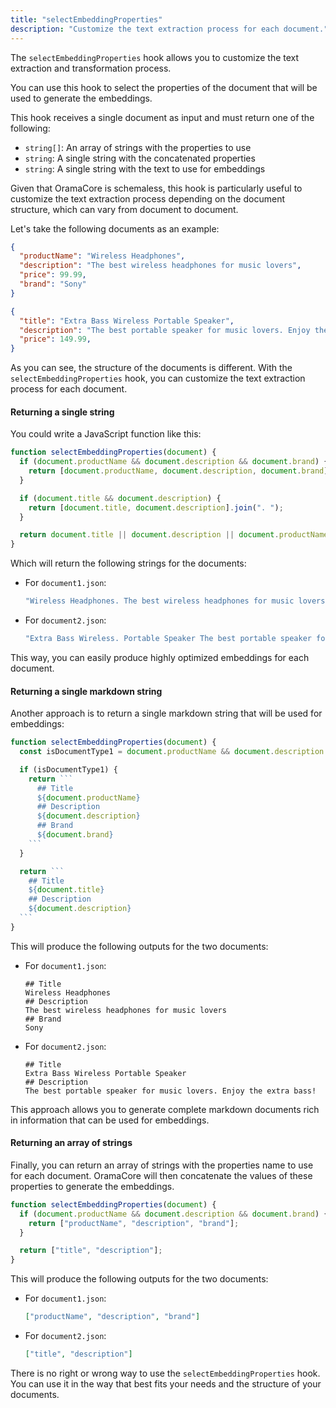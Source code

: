 ```yaml
---
title: "selectEmbeddingProperties"
description: "Customize the text extraction process for each document."
---
```


The `selectEmbeddingProperties` hook allows you to customize the text extraction and transformation process.

You can use this hook to select the properties of the document that will be used to generate the embeddings.

This hook receives a single document as input and must return one of the following:

- `string[]`: An array of strings with the properties to use
- `string`: A single string with the concatenated properties
- `string`: A single string with the text to use for embeddings

Given that OramaCore is schemaless, this hook is particularly useful to customize the text extraction process depending on the document structure, which can vary from document to document.

Let's take the following documents as an example:

```json title="document1.json"
{
  "productName": "Wireless Headphones",
  "description": "The best wireless headphones for music lovers",
  "price": 99.99,
  "brand": "Sony"
}
```

```json title="document2.json"
{
  "title": "Extra Bass Wireless Portable Speaker",
  "description": "The best portable speaker for music lovers. Enjoy the extra bass!",
  "price": 149.99,
}
```

As you can see, the structure of the documents is different. With the `selectEmbeddingProperties` hook, you can customize the text extraction process for each document.

#### Returning a single string

You could write a JavaScript function like this:

```javascript title="selectEmbeddingProperties.js"
function selectEmbeddingProperties(document) {
  if (document.productName && document.description && document.brand) {
    return [document.productName, document.description, document.brand].join(". ");
  }

  if (document.title && document.description) {
    return [document.title, document.description].join(". ");
  }

  return document.title || document.description || document.productName || document.brand;
}
```

Which will return the following strings for the documents:

- For `document1.json`:

  ```javascript
  "Wireless Headphones. The best wireless headphones for music lovers Sony"
  ```

- For `document2.json`:

  ```javascript
  "Extra Bass Wireless. Portable Speaker The best portable speaker for music lovers. Enjoy the extra bass!"
  ```

This way, you can easily produce highly optimized embeddings for each document.

#### Returning a single markdown string

Another approach is to return a single markdown string that will be used for embeddings:

````javascript title="selectEmbeddingProperties.js"
function selectEmbeddingProperties(document) {
  const isDocumentType1 = document.productName && document.description && document.brand;

  if (isDocumentType1) {
    return ```
      ## Title
      ${document.productName}
      ## Description
      ${document.description}
      ## Brand
      ${document.brand}
    ```
  }

  return ```
    ## Title
    ${document.title}
    ## Description
    ${document.description}
  ```
}
````

This will produce the following outputs for the two documents:

- For `document1.json`:

  ```plaintext
  ## Title
  Wireless Headphones
  ## Description
  The best wireless headphones for music lovers
  ## Brand
  Sony
  ```

- For `document2.json`:

  ```plaintext
  ## Title
  Extra Bass Wireless Portable Speaker
  ## Description
  The best portable speaker for music lovers. Enjoy the extra bass!
  ```

This approach allows you to generate complete markdown documents rich in information that can be used for embeddings.

#### Returning an array of strings

Finally, you can return an array of strings with the properties name to use for each document. OramaCore will then concatenate the values of these properties to generate the embeddings.

```javascript title="selectEmbeddingProperties.js"
function selectEmbeddingProperties(document) {
  if (document.productName && document.description && document.brand) {
    return ["productName", "description", "brand"];
  }

  return ["title", "description"];
}
```

This will produce the following outputs for the two documents:

- For `document1.json`:

  ```json
  ["productName", "description", "brand"]
  ```

- For `document2.json`:

  ```json
  ["title", "description"]
  ```

There is no right or wrong way to use the `selectEmbeddingProperties` hook. You can use it in the way that best fits your needs and the structure of your documents.